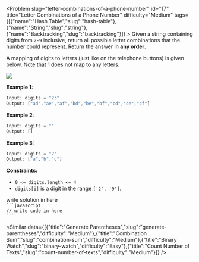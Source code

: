 
<Problem slug="letter-combinations-of-a-phone-number" id="17" title="Letter Combinations of a Phone Number" difficulty="Medium" tags={[{"name":"Hash Table","slug":"hash-table"},{"name":"String","slug":"string"},{"name":"Backtracking","slug":"backtracking"}]} >
    Given a string containing digits from `2-9` inclusive, return all possible letter combinations that the number could represent. Return the answer in **any order**.

A mapping of digits to letters (just like on the telephone buttons) is given below. Note that 1 does not map to any letters.

![](https://assets.leetcode.com/uploads/2022/03/15/1200px-telephone-keypad2svg.png)

**Example 1:**

```javascript 
Input: digits = "23"
Output: ["ad","ae","af","bd","be","bf","cd","ce","cf"]

```

**Example 2:**

```javascript 
Input: digits = ""
Output: []

```

**Example 3:**

```javascript 
Input: digits = "2"
Output: ["a","b","c"]

```

**Constraints:**

*   `0 <= digits.length <= 4`
*   `digits[i]` is a digit in the range `['2', '9']`.
</Problem >

<Solution>
write solution in here
</Solution>

<Code>
```javascript
// write code in here
```
</Code>

<Similar data={[{"title":"Generate Parentheses","slug":"generate-parentheses","difficulty":"Medium"},{"title":"Combination Sum","slug":"combination-sum","difficulty":"Medium"},{"title":"Binary Watch","slug":"binary-watch","difficulty":"Easy"},{"title":"Count Number of Texts","slug":"count-number-of-texts","difficulty":"Medium"}]} />
